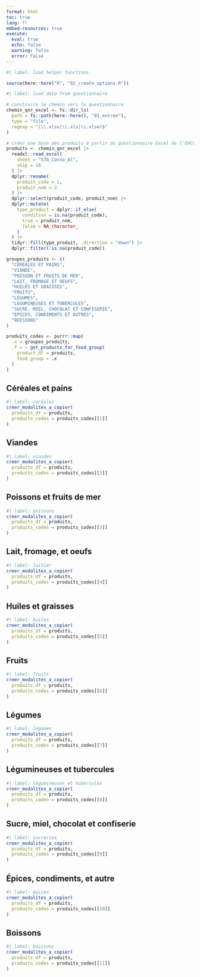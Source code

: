 ```yaml
---
format: html
toc: true
lang: fr
embed-resources: true
execute: 
  eval: true
  echo: false
  warning: false
  error: false
---
```


```r
#| label: load helper functions

source(here::here("R", "02_create_options.R"))
```

```r
#| label: load data from questionnaire

# construire le chemin vers le questionnaire
chemin_qnr_excel <- fs::dir_ls(
  path = fs::path(here::here(), "01_entree"),
  type = "file",
  regexp = "(\\.xlsx|\\.xls|\\.xlsm)$"
)

# créer une base des produits à partir du questionnaire Excel de l'EHCVM3
produits <- chemin_qnr_excel |>
  readxl::read_excel(
    sheet = "S7b_Conso_Al",
    skip = 16
  ) |>
  dplyr::rename(
    produit_code = 1,
    produit_nom = 2
  ) |>
  dplyr::select(produit_code, produit_nom) |>
  dplyr::mutate(
    type_produit = dplyr::if_else(
      condition = is.na(produit_code),
      true = produit_nom,
      false = NA_character_
    )
  ) |>
  tidyr::fill(type_produit, .direction = "down") |>
  dplyr::filter(!is.na(produit_code))
```

```r
groupes_produits <- c(
  "CÉRÉALES ET PAINS",
  "VIANDE",
  "POISSON ET FRUITS DE MER",
  "LAIT, FROMAGE ET OEUFS",
  "HUILES ET GRAISSES",
  "FRUITS",
  "LÉGUMES",
  "LEGUMINEUSES ET TUBERCULES",
  "SUCRE, MIEL, CHOCOLAT ET CONFISERIE",
  "EPICES, CONDIMENTS ET AUTRES",
  "BOISSONS"
)

produits_codes <- purrr::map(
  .x = groupes_produits,
  .f = ~ get_products_for_food_group(
    product_df = produits,
    food_group = .x
  )
)
```

## Céréales et pains

```r
#| label: céréales
creer_modalites_a_copier(
  produits_df = produits,
  produits_codes = produits_codes[[1]]
)
```

## Viandes

```r
#| label: viandes
creer_modalites_a_copier(
  produits_df = produits,
  produits_codes = produits_codes[[2]]
)
```

## Poissons et fruits de mer

```r
#| label: poissons
creer_modalites_a_copier(
  produits_df = produits,
  produits_codes = produits_codes[[3]]
)
```

## Lait, fromage, et oeufs

```r
#| label: laitier
creer_modalites_a_copier(
  produits_df = produits,
  produits_codes = produits_codes[[4]]
)
```

## Huiles et graisses

```r
#| label: huiles
creer_modalites_a_copier(
  produits_df = produits,
  produits_codes = produits_codes[[5]]
)
```

## Fruits

```r
#| label: fruits
creer_modalites_a_copier(
  produits_df = produits,
  produits_codes = produits_codes[[6]]
)
```

## Légumes

```r
#| label: légumes
creer_modalites_a_copier(
  produits_df = produits,
  produits_codes = produits_codes[[7]]
)
```

## Légumineuses et tubercules

```r
#| label: légumineuses et tubercules
creer_modalites_a_copier(
  produits_df = produits,
  produits_codes = produits_codes[[8]]
)
```

## Sucre, miel, chocolat et confiserie

```r
#| label: sucreries
creer_modalites_a_copier(
  produits_df = produits,
  produits_codes = produits_codes[[9]]
)
```

## Épices, condiments, et autre

```r
#| label: épices
creer_modalites_a_copier(
  produits_df = produits,
  produits_codes = produits_codes[[10]]
)
```

## Boissons

```r
#| label: boissons
creer_modalites_a_copier(
  produits_df = produits,
  produits_codes = produits_codes[[11]]
)
```
